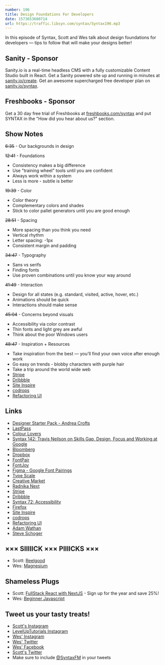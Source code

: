 ```yaml
---
number: 196
title: Design Foundations For Developers
date: 1573653600714
url: https://traffic.libsyn.com/syntax/Syntax196.mp3
---
```


In this episode of Syntax, Scott and Wes talk about design foundations for developers — tips to follow that will make your designs better!

## Sanity - Sponsor
Sanity.io is a real-time headless CMS with a fully customizable Content Studio built in React. Get a Sanity powered site up and running in minutes at [sanity.io/create](https://www.sanity.io/create). Get an awesome supercharged free developer plan on [sanity.io/syntax](https://www.sanity.io/syntax).

## Freshbooks - Sponsor
Get a 30 day free trial of Freshbooks at [freshbooks.com/syntax](https://freshbooks.com/syntax) and put SYNTAX in the "How did you hear about us?" section.

## Show Notes

~~6:35~~ - Our backgrounds in design

~~12:41~~ - Foundations

* Consistency makes a big difference
* Use "training wheel" tools until you are confident
* Always work within a system
* Less is more - subtle is better

~~19:39~~ - Color

* Color theory
* Complementary colors and shades
* Stick to color pallet generators until you are good enough

~~28:51~~ - Spacing

* More spacing than you think you need
* Vertical rhythm
* Letter spacing: -1px
* Consistent margin and padding

~~34:47~~ - Typography

* Sans vs serifs
* Finding fonts
* Use proven combinations until you know your way around

~~41:49~~ - Interaction

* Design for all states (e.g. standard, visited, active, hover, etc.)
* Animations should be quick
* Interactions should make sense

~~45:04~~ - Concerns beyond visuals

* Accessibility via color contrast
* Thin fonts and light grey are awful
* Think about the poor Windows users

~~48:47~~ - Inspiration + Resources

* Take inspiration from the best — you'll find your own voice after enough work
* Go easy on trends - blobby characters with purple hair
* Take a trip around the world wide web
* [Stripe](https://stripe.com/)
* [Dribbble](https://dribbble.com/)
* [Site Inspire](https://www.siteinspire.com/)
* [codrops](https://tympanus.net/codrops/)
* [Refactoring UI](https://refactoringui.com/)

## Links
* [Designer Starter Pack - Andrea Crofts](https://twitter.com/andreacrofts/status/1172885155352125441/)
* [LastPass](https://www.lastpass.com/)
* [Colour Lovers](https://www.colourlovers.com/) 
* [Syntax 142: Travis Neilson on Skills Gap, Design, Focus and Working at Google](https://syntax.fm/show/142/travis-neilson-on-skills-gap-design-focus-and-working-at-google/)
* [Bloomberg](https://www.bloomberg.com/)
* [Dropbox](https://www.dropbox.com/)
* [FontPair](https://fontpair.co/)
* [FontJoy](https://fontjoy.com/)
* [Figma - Google Font Pairings](https://www.figma.com/google-fonts/)
* [Type Scale](https://type-scale.com/)
* [Creative Market](https://creativemarket.com/)
* [Radnika Next](https://hanken.co/products/radnika-next/)
* [Stripe](https://stripe.com/)
* [Dribbble](https://dribbble.com/)
* [Syntax 72: Accessibility](https://syntax.fm/show/072/accessibility/)
* [Firefox](https://www.mozilla.org/en-US/firefox/new/)
* [Site Inspire](https://www.siteinspire.com/)
* [codrops](https://tympanus.net/codrops/)
* [Refactoring UI](https://refactoringui.com/)
* [Adam Wathan](https://adamwathan.me/)
* [Steve Schoger](https://twitter.com/steveschoger)

## ××× SIIIIICK ××× PIIIICKS ×××
* Scott: [Reelgood](https://reelgood.com/)
* Wes: [Magnesium](https://www.amazon.com/Natures-Bounty-Magnesium-Supplement-Vegetarian/dp/B00H5PJ0HW/)

## Shameless Plugs
* Scott: [FullStack React with NextJS](https://www.leveluptutorials.com/pro) - Sign up for the year and save 25%!
* Wes: [Beginner Javascript](https://beginnerjavascript.com)

## Tweet us your tasty treats!
* [Scott's Instagram](https://www.instagram.com/stolinski/)
* [LevelUpTutorials Instagram](https://www.instagram.com/LevelUpTutorials/)
* [Wes' Instagram](https://www.instagram.com/wesbos/)
* [Wes' Twitter](https://twitter.com/wesbos)
* [Wes' Facebook](https://www.facebook.com/wesbos.developer)
* [Scott's Twitter](https://twitter.com/stolinski)
* Make sure to include [@SyntaxFM](https://twitter.com/SyntaxFM) in your tweets
